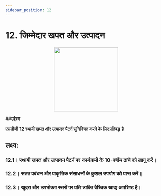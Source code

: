 ```yaml
---
sidebar_position: 12
---
```

# 12. जिम्मेदार खपत और उत्पादन
<p align="center"><img src="https://www.un.org/sustainabledevelopment/wp-content/uploads/2019/08/E-Goal-12-1024x1024.png" width="200" height="200"/></p>

##**उद्देश्य**

**एसडीजी 12 स्थायी खपत और उत्पादन पैटर्न सुनिश्चित करने के लिए प्रतिबद्ध है**

 ## लक्ष्य: 
    
 ### 12.1। स्थायी खपत और उत्पादन पैटर्न पर कार्यक्रमों के 10-वर्षीय ढांचे को लागू करें। 

 ### 12.2। सतत प्रबंधन और प्राकृतिक संसाधनों के कुशल उपयोग को प्राप्त करें। 

 ### 12.3। खुदरा और उपभोक्ता स्तरों पर प्रति व्यक्ति वैश्विक खाद्य अपशिष्ट है।